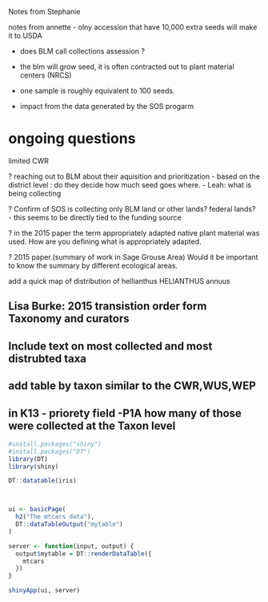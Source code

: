 Notes from Stephanie

notes from annette
- olny accession that have 10,000 extra seeds will make it to USDA

- does BLM call collections assession ?

- the blm will grow seed, it is often contracted out to plant material centers (NRCS)

- one sample is roughly equivalent to 100 seeds.

- impact from the data generated by the SOS progarm

# ongoing questions 

limited CWR

? reaching out to BLM about their aquisition and prioritization
  - based on the district level : do they decide how much seed goes where.
  - Leah: what is being collecting

? Confirm of SOS is collecting only BLM land or other lands? federal lands?
   - this seems to be directly tied to the funding source

? in the 2015 paper the term appropriately adapted native plant material was used. How are you defining what is appropriately adapted.

? 2015 paper.(summary of work in Sage Grouse Area) Would it be important to know the summary by different ecological areas.

add a quick map of distribution of hellianthus HELIANTHUS annuus

## Lisa Burke: 2015 transistion order form  Taxonomy and curators

## Include text on most collected and most distrubted taxa  

## add table by taxon similar to the CWR,WUS,WEP

## in K13 - priorety field -P1A how many of those were collected at the Taxon level


```r
#install.packages("shiny")
#install.packages("DT")
library(DT)
library(shiny)

DT::datatable(iris)



ui <- basicPage(
  h2("The mtcars data"),
  DT::dataTableOutput("mytable")
)

server <- function(input, output) {
  output$mytable = DT::renderDataTable({
    mtcars
  })
}

shinyApp(ui, server)

```
